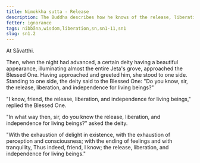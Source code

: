 ```yaml
---
title: Nimokkha sutta - Release
description: The Buddha describes how he knows of the release, liberation and independence for living beings.
fetter: ignorance
tags: nibbāna,wisdom,liberation,sn,sn1-11,sn1
slug: sn1.2
---
```


At Sāvatthi.

Then, when the night had advanced, a certain deity having a beautiful appearance, illuminating almost the entire Jeta's grove, approached the Blessed One. Having approached and greeted him, she stood to one side. Standing to one side, the deity said to the Blessed One: "Do you know, sir, the release, liberation, and independence for living beings?"

"I know, friend, the release, liberation, and independence for living beings," replied the Blessed One.

"In what way then, sir, do you know the release, liberation, and independence for living beings?" asked the deity.

"With the exhaustion of delight in existence,
with the exhaustion of perception and consciousness;
with the ending of feelings and with tranquility,
Thus indeed, friend, I know;
the release, liberation, and independence for living beings."
